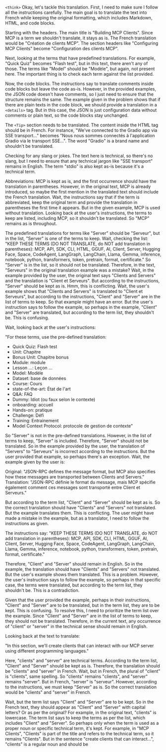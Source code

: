 
<code>&lt;think&gt;</code>
Okay, let's tackle this translation. First, I need to make sure I follow all the instructions carefully. The main goal is to translate the text into French while keeping the original formatting, which includes Markdown, HTML, and code blocks. 

Starting with the headers. The main title is "Building MCP Clients". Since MCP is a term we shouldn't translate, it stays as is. The French translation would be "Création de clients MCP". The section headers like "Configuring MCP Clients" become "Configuration des clients MCP". 

Next, looking at the terms that have predefined translations. For example, "Quick Quiz" becomes "Flash test", but in this text, there aren't any of those. The terms like "Model" should be "Modèle", but again, not present here. The important thing is to check each term against the list provided.

Now, the code blocks. The instructions say to translate comments inside code blocks but leave the code as-is. However, in the provided examples, the JSON code doesn't have comments, so I just need to ensure that the structure remains the same. The example given in the problem shows that if there are plain texts in the code block, we should provide a translation in a <code>&lt;details&gt;</code> tag. But in this case, the JSON is just configuration data without comments or plain text, so the code blocks stay unchanged.

The <code>&lt;Tip&gt;</code> section needs to be translated. The content inside the HTML tag should be in French. For instance, "We've connected to the Gradio app via SSE transport..." becomes "Nous nous sommes connectés à l'application Gradio via le transport SSE...". The word "Gradio" is a brand name and shouldn't be translated.

Checking for any slang or jokes. The text here is technical, so there's no slang, but I need to ensure that any technical jargon like "SSE transport" remains in English. The term "stdio" is also kept as-is because it's a technical term.

Abbreviations: MCP is kept as is, and the first occurrence should have the translation in parentheses. However, in the original text, MCP is already introduced, so maybe the first mention in the translated text should include the French translation. Wait, the instructions say that if the term is abbreviated, keep the original term and provide the translation in parentheses the first time it appears. But in the given example, MCP is used without translation. Looking back at the user's instructions, the terms to keep are listed, including MCP, so it shouldn't be translated. So "MCP" remains as is throughout.

The predefined translations for terms like "Server" should be "Serveur", but in the list, "Server" is one of the terms to keep. Wait, checking the list: "KEEP THESE TERMS (DO NOT TRANSLATE, do NOT add translation in parentheses): MCP, API, SDK, CLI, HTML, GGUF, AI, Client, Server, Hugging Face, Space, CodeAgent, LangGraph, LangChain, Llama, Gemma, inference, notebook, python, transformers, token, pretrain, format, certificate." So "Server" is in the list, so it should not be translated. Therefore, in the text, "Serveurs" in the original translation example was a mistake? Wait, in the example provided by the user, the original text says "Clients and Servers" and the translation is "Client et Serveurs". But according to the instructions, "Server" should be kept as is. Hmm, this is conflicting. Wait, the user's example shows that "Clients and Servers" is translated to "Client et Serveurs", but according to the instructions, "Client" and "Server" are in the list of terms to keep. So that example might have an error. But the user's instruction says to follow the example, so perhaps in the example, "Client" and "Server" are translated, but according to the term list, they shouldn't be. This is confusing. 

Wait, looking back at the user's instructions: 

"For these terms, use the pre-defined translation:
- Quick Quiz: Flash test
- Unit: Chapitre
- Bonus Unit: Chapitre bonus
- Module: module
- Lesson ...: Leçon ...
- Model: Modèle
- Dataset: base de données
- Course: Cours
- state-of-the-art: État de l'art
- Q&A: FAQ
- Dummy: Idiot (ou faux selon le contexte)
- onboarding: accueil
- Hands-on: pratique
- Challenge: Défi
- Training: Entrainement
- Model Context Protocol: protocole de gestion de contexte"

So "Server" is not in the pre-defined translations. However, in the list of terms to keep, "Server" is included. Therefore, "Server" should not be translated. So in the example provided by the user, the translation of "Servers" to "Serveurs" is incorrect according to the instructions. But the user provided that example, so perhaps there's an exception. Wait, the example given by the user is:

Original: "JSON-RPC defines the message format, but MCP also specifies how these messages are transported between Clients and Servers."
Translation: "JSON-RPC définie le format du message, mais MCP spécifie également comment ces messages sont transporté entre Client et Serveurs."

But according to the term list, "Client" and "Server" should be kept as is. So the correct translation should have "Clients" and "Servers" not translated. But the example translates them. This is conflicting. The user might have made a mistake in the example, but as a translator, I need to follow the instructions as given. 

The instructions say: "KEEP THESE TERMS (DO NOT TRANSLATE, do NOT add translation in parentheses): MCP, API, SDK, CLI, HTML, GGUF, AI, Client, Server, Hugging Face, Space, CodeAgent, LangGraph, LangChain, Llama, Gemma, inference, notebook, python, transformers, token, pretrain, format, certificate."

Therefore, "Client" and "Server" should remain in English. So in the example, the translation should have "Clients" and "Servers" not translated. But the user's example shows them translated. This is a problem. However, the user's instruction says to follow the example, so perhaps in that specific case, the terms were translated, but according to the term list, they shouldn't be. This is a contradiction. 

Given that the user provided the example, perhaps in their instructions, "Client" and "Server" are to be translated, but in the term list, they are to be kept. This is confusing. To resolve this, I need to prioritize the term list over the example. Since "Client" and "Server" are in the list of terms to keep, they should not be translated. Therefore, in the current text, any occurrence of "client" or "server" in the technical sense should remain in English. 

Looking back at the text to translate: 

"In this section, we'll create clients that can interact with our MCP server using different programming languages."

Here, "clients" and "server" are technical terms. According to the term list, "Client" and "Server" should be kept as is. Therefore, the translation should be "clients" and "server" in French. Wait, but in French, the plural of "client" is "clients", same spelling. So "clients" remains "clients", and "server" remains "server". But in French, "server" is "serveur". However, according to the instructions, we must keep "Server" as is. So the correct translation would be "clients" and "server" in French. 

Wait, but the term list says "Client" and "Server" are to be kept. So in the French text, they should appear as "Client" and "Server" with capital letters? Or as per the original? For example, in the original text, "clients" is lowercase. The term list says to keep the terms as per the list, which includes "Client" and "Server". So perhaps only when the term is used as a proper noun or specific technical term, it's kept. For example, in "MCP Clients", "Clients" is part of the title and refers to the technical term, so it remains "Clients". But in the sentence "create clients that can interact...", "clients" is a regular noun and should be